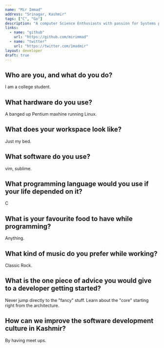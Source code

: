 ```yaml
---
name: "Mir Immad"
address: "Srinagar, Kashmir"
tags: ["C", "Go"]
description: "A computer Science Enthusiasts with passion for Systems programming (particularly compilers) and architecture."
links:
  - name: "github"
    url: "https://github.com/mirimmad"
  - name: "twitter"
    url: "https://twitter.com/1madmir"
layout: developer
draft: true
---
```


## Who are you, and what do you do?

I am a college student.

## What hardware do you use?

A banged up Pentium maxhine running Linux.

## What does your workspace look like?

Just my bed.

## What software do you use?

vim, sublime.

## What programming language would you use if your life depended on it?

C

## What is your favourite food to have while programming?

Anything.

## What kind of music do you prefer while working?

Classic Rock.

## What is the one piece of advice you would give to a developer getting started?

Never jump directly to the "fancy" stuff. Learn about the "core" starting right from the architecture.

## How can we improve the software development culture in Kashmir?

By having meet ups.
